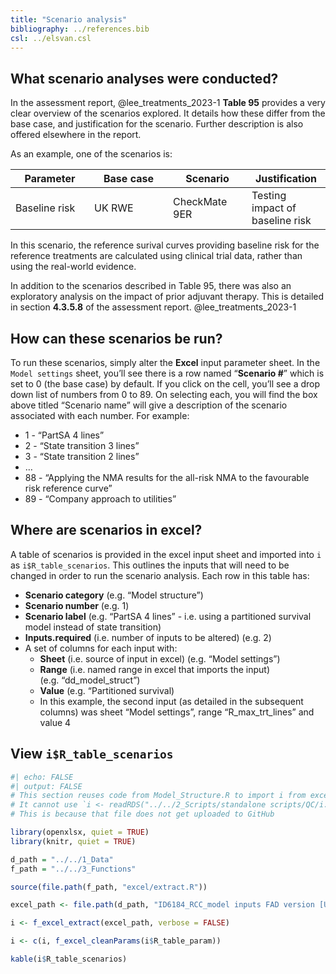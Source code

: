 ```yaml
---
title: "Scenario analysis"
bibliography: ../references.bib
csl: ../elsvan.csl
---
```


## What scenario analyses were conducted?

In the assessment report, @lee_treatments_2023-1 **Table 95** provides a very clear overview of the scenarios explored. It details how these differ from the base case, and justification for the scenario. Further description is also offered elsewhere in the report.

As an example, one of the scenarios is:

| Parameter | Base case | Scenario | Justification |
| - | - | - | - |
| Baseline risk | UK RWE | CheckMate 9ER | Testing impact of baseline risk |

In this scenario, the reference surival curves providing baseline risk for the reference treatments are calculated using clinical trial data, rather than using the real-world evidence.

In addition to the scenarios described in Table 95, there was also an exploratory analysis on the impact of prior adjuvant therapy. This is detailed in section **4.3.5.8** of the assessment report. @lee_treatments_2023-1

## How can these scenarios be run?

To run these scenarios, simply alter the **Excel** input parameter sheet. In the `Model settings` sheet, you'll see there is a row named "**Scenario #**" which is set to 0 (the base case) by default. If you click on the cell, you'll see a drop down list of numbers from 0 to 89. On selecting each, you will find the box above titled "Scenario name" will give a description of the scenario associated with each number. For example:

* 1 - "PartSA 4 lines"
* 2 - "State transition 3 lines"
* 3 - "State transition 2 lines"
* ...
* 88 - "Applying the NMA results for the all-risk NMA to the favourable risk reference curve"
* 89 - "Company approach to utilities"

## Where are scenarios in excel?

A table of scenarios is provided in the excel input sheet and imported into `i` as `i$R_table_scenarios`. This outlines the inputs that will need to be changed in order to run the scenario analysis. Each row in this table has:

* **Scenario category** (e.g. "Model structure")
* **Scenario number** (e.g. 1)
* **Scenario label** (e.g. "PartSA 4 lines" - i.e. using a partitioned survival model instead of state transition)
* **Inputs.required** (i.e. number of inputs to be altered) (e.g. 2)
* A set of columns for each input with:
  * **Sheet** (i.e. source of input in excel) (e.g. "Model settings")
  * **Range** (i.e. named range in excel that imports the input) (e.g. "dd_model_struct")
  * **Value** (e.g. "Partitioned survival)
  * In this example, the second input (as detailed in the subsequent columns) was sheet "Model settings", range "R_max_trt_lines" and value 4

::: {.callout-note collapse="true"}

## View `i$R_table_scenarios`

```r
#| echo: FALSE
#| output: FALSE
# This section reuses code from Model_Structure.R to import i from excel
# It cannot use `i <- readRDS("../../2_Scripts/standalone scripts/QC/i.rds")`
# This is because that file does not get uploaded to GitHub

library(openxlsx, quiet = TRUE)
library(knitr, quiet = TRUE)

d_path = "../../1_Data"
f_path = "../../3_Functions"

source(file.path(f_path, "excel/extract.R"))

excel_path <- file.path(d_path, "ID6184_RCC_model inputs FAD version [UK RWE unredacted, ACIC redacted, cPAS redacted].xlsm")

i <- f_excel_extract(excel_path, verbose = FALSE)

i <- c(i, f_excel_cleanParams(i$R_table_param))
```
```r
kable(i$R_table_scenarios)
```

:::